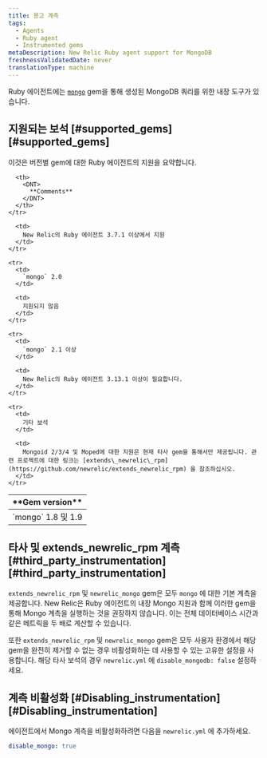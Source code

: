 ```yaml
---
title: 몽고 계측
tags:
  - Agents
  - Ruby agent
  - Instrumented gems
metaDescription: New Relic Ruby agent support for MongoDB
freshnessValidatedDate: never
translationType: machine
---
```


Ruby 에이전트에는 [`mongo`](https://rubygems.org/gems/mongo "링크가 새 창에서 열립니다.") gem을 통해 생성된 MongoDB 쿼리를 위한 내장 도구가 있습니다.

## 지원되는 보석 [#supported\_gems][#supported_gems]

이것은 버전별 gem에 대한 Ruby 에이전트의 지원을 요약합니다.

<table>
  <thead>
    <tr>
      <th style={{ width: "200px" }}>
        <DNT>
          **Gem version**
        </DNT>
      </th>

      <th>
        <DNT>
          **Comments**
        </DNT>
      </th>
    </tr>
  </thead>

  <tbody>
    <tr>
      <td>
        `mongo` 1.8 및 1.9
      </td>

      <td>
        New Relic의 Ruby 에이전트 3.7.1 이상에서 지원
      </td>
    </tr>

    <tr>
      <td>
        `mongo` 2.0
      </td>

      <td>
        지원되지 않음
      </td>
    </tr>

    <tr>
      <td>
        `mongo` 2.1 이상
      </td>

      <td>
        New Relic의 Ruby 에이전트 3.13.1 이상이 필요합니다.
      </td>
    </tr>

    <tr>
      <td>
        기타 보석
      </td>

      <td>
        Mongoid 2/3/4 및 Moped에 대한 지원은 현재 타사 gem을 통해서만 제공됩니다. 관련 프로젝트에 대한 링크는 [extends\_newrelic\_rpm](https://github.com/newrelic/extends_newrelic_rpm) 을 참조하십시오.
      </td>
    </tr>
  </tbody>
</table>

## 타사 및 extends\_newrelic\_rpm 계측 [#third\_party\_instrumentation][#third_party_instrumentation]

`extends_newrelic_rpm` 및 `newrelic_mongo` gem은 모두 `mongo` 에 대한 기본 계측을 제공합니다. New Relic은 Ruby 에이전트의 내장 Mongo 지원과 함께 이러한 gem을 통해 Mongo 계측을 실행하는 것을 권장하지 않습니다. 이는 전체 데이터베이스 시간과 같은 메트릭을 두 배로 계산할 수 있습니다.

또한 `extends_newrelic_rpm` 및 `newrelic_mongo` gem은 모두 사용자 환경에서 해당 gem을 완전히 제거할 수 없는 경우 비활성화하는 데 사용할 수 있는 고유한 설정을 사용합니다. 해당 타사 보석의 경우 `newrelic.yml` 에 `disable_mongodb: false` 설정하세요.

## 계측 비활성화 [#Disabling\_instrumentation][#Disabling_instrumentation]

에이전트에서 Mongo 계측을 비활성화하려면 다음을 `newrelic.yml` 에 추가하세요.

```yml
disable_mongo: true
```